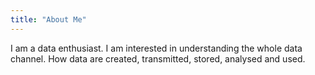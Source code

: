 ---
title: "About Me"
---

I am a data enthusiast. I am interested in understanding the whole data channel. 
How data are created, transmitted, stored, analysed and used.